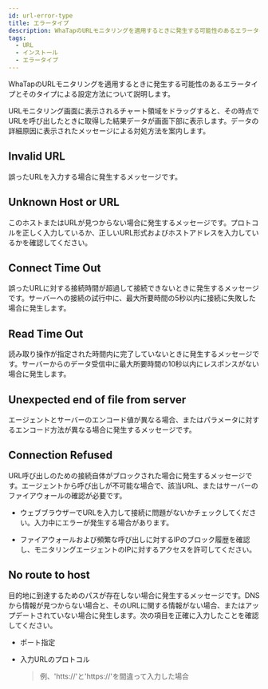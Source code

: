 ```yaml
---
id: url-error-type
title: エラータイプ
description: WhaTapのURLモニタリングを適用するときに発生する可能性のあるエラータイプとそのタイプによる設定方法について説明します。
tags:
  - URL
  - インストール
  - エラータイプ
---
```


WhaTapのURLモニタリングを適用するときに発生する可能性のあるエラータイプとそのタイプによる設定方法について説明します。

URLモニタリング画面に表示されるチャート領域をドラッグすると、その時点でURLを呼び出したときに取得した結果データが画面下部に表示します。データの詳細原因に表示されたメッセージによる対処方法を案内します。

<ImgLang img='url-error-type.png' desc='URLモニタリングエラータイプ' />

## Invalid URL

誤ったURLを入力する場合に発生するメッセージです。 

## Unknown Host or URL

このホストまたはURLが見つからない場合に発生するメッセージです。プロトコルを正しく入力しているか、正しいURL形式およびホストアドレスを入力しているかを確認してください。 

## Connect Time Out

誤ったURLに対する接続時間が超過して接続できないときに発生するメッセージです。サーバーへの接続の試行中に、最大所要時間の5秒以内に接続に失敗した場合に発生します。 

## Read Time Out

読み取り操作が指定された時間内に完了していないときに発生するメッセージです。サーバーからのデータ受信中に最大所要時間の10秒以内にレスポンスがない場合に発生します。

## Unexpected end of file from server

エージェントとサーバーのエンコード値が異なる場合、またはパラメータに対するエンコード方法が異なる場合に発生するメッセージです。 

## Connection Refused

URL呼び出しのための接続自体がブロックされた場合に発生するメッセージです。エージェントから呼び出しが不可能な場合で、該当URL、またはサーバーのファイアウォールの確認が必要です。

- ウェブブラウザーでURLを入力して接続に問題がないかチェックしてください。入力中にエラーが発生する場合があります。

- ファイアウォールおよび頻繁な呼び出しに対するIPのブロック履歴を確認し、モニタリングエージェントのIPに対するアクセスを許可してください。 

## No route to host

目的地に到達するためのパスが存在しない場合に発生するメッセージです。DNSから情報が見つからない場合と、そのURLに関する情報がない場合、またはアップデートされていない場合に発生します。次の項目を正確に入力したことを確認してください。

- ポート指定

- 入力URLのプロトコル

  > 例、'htts://'と'https://'を間違って入力した場合
